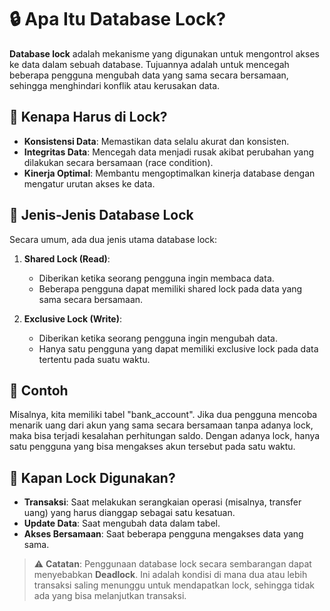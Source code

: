 # 🔒 Apa Itu Database Lock?

**Database lock** adalah mekanisme yang digunakan untuk mengontrol akses ke data dalam sebuah database. Tujuannya adalah untuk mencegah beberapa pengguna mengubah data yang sama secara bersamaan, sehingga menghindari konflik atau kerusakan data.

## 🤔 Kenapa Harus di Lock?

- **Konsistensi Data**: Memastikan data selalu akurat dan konsisten.
- **Integritas Data**: Mencegah data menjadi rusak akibat perubahan yang dilakukan secara bersamaan (race condition).
- **Kinerja Optimal**: Membantu mengoptimalkan kinerja database dengan mengatur urutan akses ke data.

## 🔑 Jenis-Jenis Database Lock

Secara umum, ada dua jenis utama database lock:

1. **Shared Lock (Read)**:

   - Diberikan ketika seorang pengguna ingin membaca data.
   - Beberapa pengguna dapat memiliki shared lock pada data yang sama secara bersamaan.

2. **Exclusive Lock (Write)**:
   - Diberikan ketika seorang pengguna ingin mengubah data.
   - Hanya satu pengguna yang dapat memiliki exclusive lock pada data tertentu pada suatu waktu.

## 📌 Contoh

Misalnya, kita memiliki tabel "bank_account". Jika dua pengguna mencoba menarik uang dari akun yang sama secara bersamaan tanpa adanya lock, maka bisa terjadi kesalahan perhitungan saldo. Dengan adanya lock, hanya satu pengguna yang bisa mengakses akun tersebut pada satu waktu.

## 📅 Kapan Lock Digunakan?

- **Transaksi**: Saat melakukan serangkaian operasi (misalnya, transfer uang) yang harus dianggap sebagai satu kesatuan.
- **Update Data**: Saat mengubah data dalam tabel.
- **Akses Bersamaan**: Saat beberapa pengguna mengakses data yang sama.

> ⚠️ **Catatan**: Penggunaan database lock secara sembarangan dapat menyebabkan **Deadlock**. Ini adalah kondisi di mana dua atau lebih transaksi saling menunggu untuk mendapatkan lock, sehingga tidak ada yang bisa melanjutkan transaksi.
